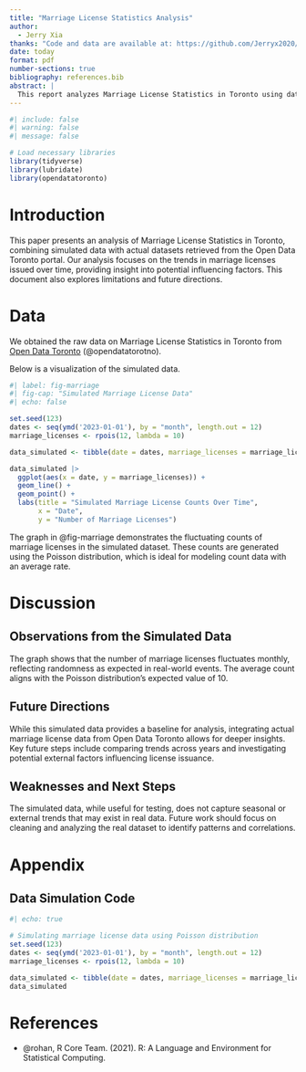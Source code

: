 ```yaml
---
title: "Marriage License Statistics Analysis"
author: 
  - Jerry Xia
thanks: "Code and data are available at: https://github.com/Jerryx2020/starter_folder"
date: today
format: pdf
number-sections: true
bibliography: references.bib
abstract: |
  This report analyzes Marriage License Statistics in Toronto using data from Open Data Toronto. We simulate data using the Poisson distribution with lambda = 10, clean the raw dataset, and provide insights with visualizations. A discussion of key results and limitations follows.
---
```


```r
#| include: false
#| warning: false
#| message: false

# Load necessary libraries
library(tidyverse)
library(lubridate)
library(opendatatoronto)
```

# Introduction

This paper presents an analysis of Marriage License Statistics in Toronto, combining simulated data with actual datasets retrieved from the Open Data Toronto portal. Our analysis focuses on the trends in marriage licenses issued over time, providing insight into potential influencing factors. This document also explores limitations and future directions.

# Data {#sec-mydatasection}

We obtained the raw data on Marriage License Statistics in Toronto from [Open Data Toronto](https://open.toronto.ca/) (@opendatatorotno).

Below is a visualization of the simulated data.

```r
#| label: fig-marriage
#| fig-cap: "Simulated Marriage License Data"
#| echo: false

set.seed(123)
dates <- seq(ymd('2023-01-01'), by = "month", length.out = 12)
marriage_licenses <- rpois(12, lambda = 10)

data_simulated <- tibble(date = dates, marriage_licenses = marriage_licenses)

data_simulated |> 
  ggplot(aes(x = date, y = marriage_licenses)) +
  geom_line() +
  geom_point() +
  labs(title = "Simulated Marriage License Counts Over Time", 
       x = "Date", 
       y = "Number of Marriage Licenses")
```

The graph in @fig-marriage demonstrates the fluctuating counts of marriage licenses in the simulated dataset. These counts are generated using the Poisson distribution, which is ideal for modeling count data with an average rate.

# Discussion {#sec-discussion}

## Observations from the Simulated Data

The graph shows that the number of marriage licenses fluctuates monthly, reflecting randomness as expected in real-world events. The average count aligns with the Poisson distribution’s expected value of 10.

## Future Directions

While this simulated data provides a baseline for analysis, integrating actual marriage license data from Open Data Toronto allows for deeper insights. Key future steps include comparing trends across years and investigating potential external factors influencing license issuance.

## Weaknesses and Next Steps

The simulated data, while useful for testing, does not capture seasonal or external trends that may exist in real data. Future work should focus on cleaning and analyzing the real dataset to identify patterns and correlations.


# Appendix {.unnumbered}

## Data Simulation Code

```r
#| echo: true

# Simulating marriage license data using Poisson distribution
set.seed(123)
dates <- seq(ymd('2023-01-01'), by = "month", length.out = 12)
marriage_licenses <- rpois(12, lambda = 10)

data_simulated <- tibble(date = dates, marriage_licenses = marriage_licenses)
data_simulated
```


# References

-   @rohan, R Core Team. (2021). R: A Language and Environment for Statistical Computing.
